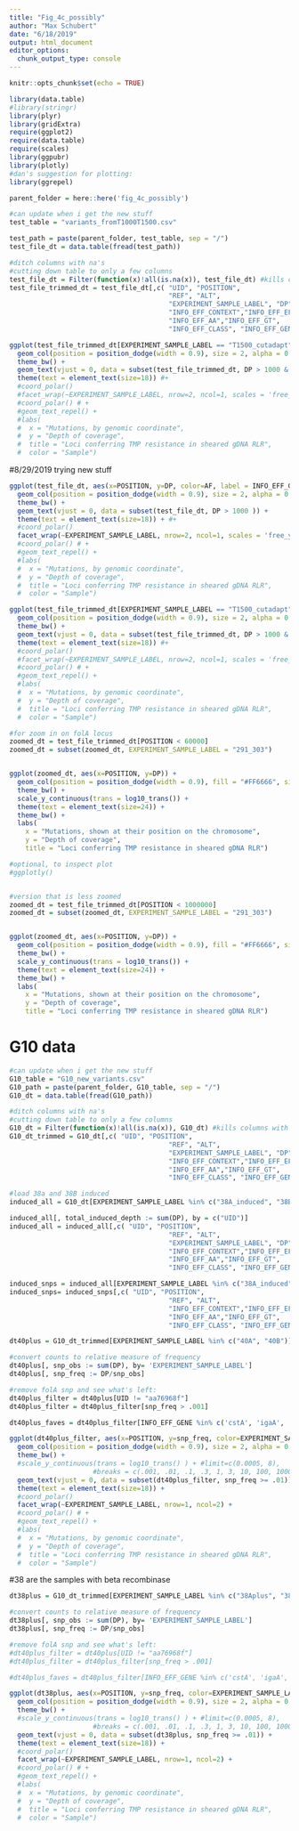 ```yaml
---
title: "Fig_4c_possibly"
author: "Max Schubert"
date: "6/18/2019"
output: html_document
editor_options: 
  chunk_output_type: console
---
```


```r
knitr::opts_chunk$set(echo = TRUE)

library(data.table)
#library(stringr)
library(plyr)
library(gridExtra)
require(ggplot2)
require(data.table)
require(scales)
library(ggpubr)
library(plotly)
#dan's suggestion for plotting:
library(ggrepel)

parent_folder = here::here('fig_4c_possibly')

```

```r
#can update when i get the new stuff
test_table = "variants_fromT1000T1500.csv"

test_path = paste(parent_folder, test_table, sep = "/")
test_file_dt = data.table(fread(test_path))

#ditch columns with na's
#cutting down table to only a few columns
test_file_dt = Filter(function(x)!all(is.na(x)), test_file_dt) #kills columns with all NA
test_file_trimmed_dt = test_file_dt[,c( "UID", "POSITION",
                                        "REF", "ALT",
                                        "EXPERIMENT_SAMPLE_LABEL", "DP",
                                        "INFO_EFF_CONTEXT","INFO_EFF_EFFECT",
                                        "INFO_EFF_AA","INFO_EFF_GT",
                                        "INFO_EFF_CLASS", "INFO_EFF_GENE")] #keeps only specified columns

```

```r
ggplot(test_file_trimmed_dt[EXPERIMENT_SAMPLE_LABEL == "T1500_cutadapt"], aes(x=POSITION, y=DP, color=EXPERIMENT_SAMPLE_LABEL, label = INFO_EFF_GENE)) + 
  geom_col(position = position_dodge(width = 0.9), size = 2, alpha = 0.5) +
  theme_bw() +
  geom_text(vjust = 0, data = subset(test_file_trimmed_dt, DP > 1000 & EXPERIMENT_SAMPLE_LABEL == "T1500_cutadapt")) +
  theme(text = element_text(size=18)) #+
  #coord_polar()
  #facet_wrap(~EXPERIMENT_SAMPLE_LABEL, nrow=2, ncol=1, scales = 'free_y') +
  #coord_polar() # +
  #geom_text_repel() +
  #labs(
  #  x = "Mutations, by genomic coordinate",
  #  y = "Depth of coverage",
  #  title = "Loci conferring TMP resistance in sheared gDNA RLR",
  #  color = "Sample")
```

#8/29/2019 trying new stuff
```r
ggplot(test_file_dt, aes(x=POSITION, y=DP, color=AF, label = INFO_EFF_GENE)) + 
  geom_col(position = position_dodge(width = 0.9), size = 2, alpha = 0.5) +
  theme_bw() +
  geom_text(vjust = 0, data = subset(test_file_dt, DP > 1000 )) +
  theme(text = element_text(size=18)) + #+
  #coord_polar()
  facet_wrap(~EXPERIMENT_SAMPLE_LABEL, nrow=2, ncol=1, scales = 'free_y') #+
  #coord_polar() # +
  #geom_text_repel() +
  #labs(
  #  x = "Mutations, by genomic coordinate",
  #  y = "Depth of coverage",
  #  title = "Loci conferring TMP resistance in sheared gDNA RLR",
  #  color = "Sample")
```


```r
ggplot(test_file_trimmed_dt[EXPERIMENT_SAMPLE_LABEL == "T1500_cutadapt"], aes(x=POSITION, y=DP, color=INFO_EFF_EFFECT, label = INFO_EFF_GENE)) + 
  geom_col(position = position_dodge(width = 0.9), size = 2, alpha = 0.5) +
  theme_bw() +
  geom_text(vjust = 0, data = subset(test_file_trimmed_dt, DP > 1000 & EXPERIMENT_SAMPLE_LABEL == "T1500_cutadapt")) +
  theme(text = element_text(size=18)) #+
  #coord_polar()
  #facet_wrap(~EXPERIMENT_SAMPLE_LABEL, nrow=2, ncol=1, scales = 'free_y') +
  #coord_polar() # +
  #geom_text_repel() +
  #labs(
  #  x = "Mutations, by genomic coordinate",
  #  y = "Depth of coverage",
  #  title = "Loci conferring TMP resistance in sheared gDNA RLR",
  #  color = "Sample")
```

```r
#for zoom in on folA locus
zoomed_dt = test_file_trimmed_dt[POSITION < 60000]
zoomed_dt = subset(zoomed_dt, EXPERIMENT_SAMPLE_LABEL = "291_303")


ggplot(zoomed_dt, aes(x=POSITION, y=DP)) + 
  geom_col(position = position_dodge(width = 0.9), fill = "#FF6666", size =2 ) +
  theme_bw() +
  scale_y_continuous(trans = log10_trans()) +
  theme(text = element_text(size=24)) +
  theme_bw() +
  labs(
    x = "Mutations, shown at their position on the chromosome",
    y = "Depth of coverage",
    title = "Loci conferring TMP resistance in sheared gDNA RLR")

#optional, to inspect plot
#ggplotly()


#version that is less zoomed
zoomed_dt = test_file_trimmed_dt[POSITION < 1000000]
zoomed_dt = subset(zoomed_dt, EXPERIMENT_SAMPLE_LABEL = "291_303")


ggplot(zoomed_dt, aes(x=POSITION, y=DP)) + 
  geom_col(position = position_dodge(width = 0.9), fill = "#FF6666", size = 100) +
  theme_bw() +
  scale_y_continuous(trans = log10_trans()) +
  theme(text = element_text(size=24)) +
  theme_bw() +
  labs(
    x = "Mutations, shown at their position on the chromosome",
    y = "Depth of coverage",
    title = "Loci conferring TMP resistance in sheared gDNA RLR")

```


#############

# G10 data


```r
#can update when i get the new stuff
G10_table = "G10_new_variants.csv"
G10_path = paste(parent_folder, G10_table, sep = "/")
G10_dt = data.table(fread(G10_path))

#ditch columns with na's
#cutting down table to only a few columns
G10_dt = Filter(function(x)!all(is.na(x)), G10_dt) #kills columns with all NA
G10_dt_trimmed = G10_dt[,c( "UID", "POSITION",
                                        "REF", "ALT",
                                        "EXPERIMENT_SAMPLE_LABEL", "DP",
                                        "INFO_EFF_CONTEXT","INFO_EFF_EFFECT",
                                        "INFO_EFF_AA","INFO_EFF_GT",
                                        "INFO_EFF_CLASS", "INFO_EFF_GENE")] #keeps only specified columns

```

```r
#load 38a and 38B induced
induced_all = G10_dt[EXPERIMENT_SAMPLE_LABEL %in% c("38A_induced", "38B_induced", "40A_induced", "40B_induced")]

induced_all[, total_induced_depth := sum(DP), by = c("UID")]
induced_all = induced_all[,c( "UID", "POSITION",
                                        "REF", "ALT",
                                        "EXPERIMENT_SAMPLE_LABEL", "DP",
                                        "INFO_EFF_CONTEXT","INFO_EFF_EFFECT",
                                        "INFO_EFF_AA","INFO_EFF_GT",
                                        "INFO_EFF_CLASS", "INFO_EFF_GENE", "total_induced_depth")]

induced_snps = induced_all[EXPERIMENT_SAMPLE_LABEL %in% c("38A_induced")]
induced_snps= induced_snps[,c( "UID", "POSITION",
                                        "REF", "ALT",
                                        "INFO_EFF_CONTEXT","INFO_EFF_EFFECT",
                                        "INFO_EFF_AA","INFO_EFF_GT",
                                        "INFO_EFF_CLASS", "INFO_EFF_GENE", "total_induced_depth")]
```


```r
dt40plus = G10_dt_trimmed[EXPERIMENT_SAMPLE_LABEL %in% c("40A", "40B")]

#convert counts to relative measure of frequency
dt40plus[, snp_obs := sum(DP), by= 'EXPERIMENT_SAMPLE_LABEL']
dt40plus[, snp_freq := DP/snp_obs]

#remove folA snp and see what's left:
dt40plus_filter = dt40plus[UID != "aa76968f"]
dt40plus_filter = dt40plus_filter[snp_freq > .001]

dt40plus_faves = dt40plus_filter[INFO_EFF_GENE %in% c('cstA', 'igaA', 'uvrD')]

ggplot(dt40plus_filter, aes(x=POSITION, y=snp_freq, color=EXPERIMENT_SAMPLE_LABEL, label = INFO_EFF_GENE)) + 
  geom_col(position = position_dodge(width = 0.9), size = 2, alpha = 0.5) +
  theme_bw() +
  #scale_y_continuous(trans = log10_trans() ) + #limit=c(0.0005, 8), 
                     #breaks = c(.001, .01, .1, .3, 1, 3, 10, 100, 1000)) +
  geom_text(vjust = 0, data = subset(dt40plus_filter, snp_freq >= .01)) +
  theme(text = element_text(size=18)) +
  #coord_polar()
  facet_wrap(~EXPERIMENT_SAMPLE_LABEL, nrow=1, ncol=2) +
  #coord_polar() # +
  #geom_text_repel() +
  #labs(
  #  x = "Mutations, by genomic coordinate",
  #  y = "Depth of coverage",
  #  title = "Loci conferring TMP resistance in sheared gDNA RLR",
  #  color = "Sample")
```

#38 are the samples with beta recombinase
```r
dt38plus = G10_dt_trimmed[EXPERIMENT_SAMPLE_LABEL %in% c("38Aplus", "38Bplus")]

#convert counts to relative measure of frequency
dt38plus[, snp_obs := sum(DP), by= 'EXPERIMENT_SAMPLE_LABEL']
dt38plus[, snp_freq := DP/snp_obs]

#remove folA snp and see what's left:
#dt40plus_filter = dt40plus[UID != "aa76968f"]
#dt40plus_filter = dt40plus_filter[snp_freq > .001]

#dt40plus_faves = dt40plus_filter[INFO_EFF_GENE %in% c('cstA', 'igaA', 'uvrD')]

ggplot(dt38plus, aes(x=POSITION, y=snp_freq, color=EXPERIMENT_SAMPLE_LABEL, label = INFO_EFF_GENE)) + 
  geom_col(position = position_dodge(width = 0.9), size = 2, alpha = 0.5) +
  theme_bw() +
  #scale_y_continuous(trans = log10_trans() ) + #limit=c(0.0005, 8), 
                     #breaks = c(.001, .01, .1, .3, 1, 3, 10, 100, 1000)) +
  geom_text(vjust = 0, data = subset(dt38plus, snp_freq >= .01)) +
  theme(text = element_text(size=18)) +
  #coord_polar()
  facet_wrap(~EXPERIMENT_SAMPLE_LABEL, nrow=1, ncol=2) +
  #coord_polar() # +
  #geom_text_repel() +
  #labs(
  #  x = "Mutations, by genomic coordinate",
  #  y = "Depth of coverage",
  #  title = "Loci conferring TMP resistance in sheared gDNA RLR",
  #  color = "Sample")
```